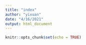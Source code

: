 ```yaml
---
title: "index"
author: "yixuan"
date: "4/16/2021"
output: html_document
---
```

```r
knitr::opts_chunk$set(echo = TRUE)
```
